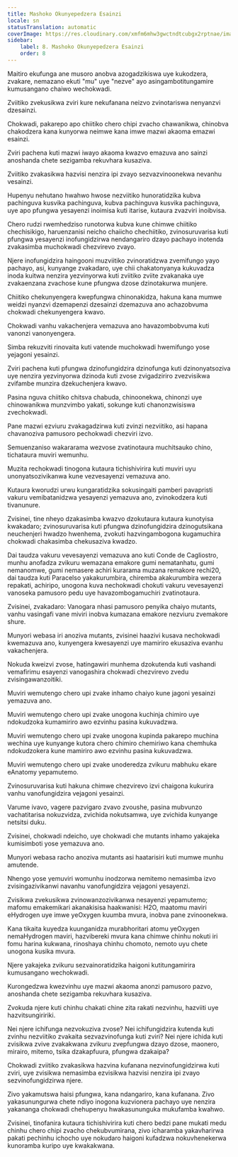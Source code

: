 ```yaml
---
title: Mashoko Okunyepedzera Esainzi
locale: sn
statusTranslation: automatic
coverImage: https://res.cloudinary.com/xmfm6mhw3gwctndtcubgx2rptnae/image/upload/v1741354419/small_cover_la_gran_rebelion_28716e29d2.webp
sidebar:
    label: 8. Mashoko Okunyepedzera Esainzi
    order: 8
---
```

Maitiro ekufunga ane musoro anobva azogadzikiswa uye kukodzera, zvakare, nemazano ekuti "mu" uye "nezve" ayo asingambotitungamire kumusangano chaiwo wechokwadi.

Zviitiko zvekusikwa zviri kure nekufanana neizvo zvinotariswa nenyanzvi dzesainzi.

Chokwadi, pakarepo apo chiitiko chero chipi zvacho chawanikwa, chinobva chakodzera kana kunyorwa neimwe kana imwe mazwi akaoma emazwi esainzi.

Zviri pachena kuti mazwi iwayo akaoma kwazvo emazuva ano sainzi anoshanda chete sezigamba rekuvhara kusaziva.

Zviitiko zvakasikwa hazvisi nenzira ipi zvayo sezvazvinoonekwa nevanhu vesainzi.

Hupenyu nehutano hwahwo hwose nezviitiko hunoratidzika kubva pachinguva kusvika pachinguva, kubva pachinguva kusvika pachinguva, uye apo pfungwa yesayenzi inoimisa kuti itarise, kutaura zvazviri inoibvisa.

Chero rudzi rwemhedziso runotorwa kubva kune chimwe chiitiko chechisikigo, haruenzanisi neicho chaiicho chechiitiko, zvinosuruvarisa kuti pfungwa yesayenzi inofungidzirwa nendangariro dzayo pachayo inotenda zvakasimba muchokwadi chezvirevo zvayo.

Njere inofungidzira haingooni muzviitiko zvinoratidzwa zvemifungo yayo pachayo, asi, kunyange zvakadaro, uye chii chakatonyanya kukuvadza inoda kuitwa nenzira yezvinyorwa kuti zviitiko zviite zvakanaka uye zvakaenzana zvachose kune pfungwa dzose dzinotakurwa munjere.

Chiitiko chekunyengera kwepfungwa chinonakidza, hakuna kana mumwe weidzi nyanzvi dzemapenzi dzesainzi dzemazuva ano achazobvuma chokwadi chekunyengera kwavo.

Chokwadi vanhu vakachenjera vemazuva ano havazombobvuma kuti vanonzi vanonyengera.

Simba rekuzviti rinovaita kuti vatende muchokwadi hwemifungo yose yejagoni yesainzi.

Zviri pachena kuti pfungwa dzinofungidzira dzinofunga kuti dzinonyatsoziva uye nenzira yezvinyorwa dzinoda kuti zvose zvigadziriro zvezvisikwa zvifambe munzira dzekuchenjera kwavo.

Pasina nguva chiitiko chitsva chabuda, chinoonekwa, chinonzi uye chinowanikwa munzvimbo yakati, sokunge kuti chanonzwisiswa zvechokwadi.

Pane mazwi ezviuru zvakagadzirwa kuti zvinzi nezviitiko, asi hapana chavanoziva pamusoro pechokwadi chezviri izvo.

Semuenzaniso wakararama wezvose zvatinotaura muchitsauko chino, tichataura muviri wemunhu.

Muzita rechokwadi tinogona kutaura tichishivirira kuti muviri uyu unonyatsozivikanwa kune vezvesayenzi vemazuva ano.

Kutaura kworudzi urwu kungaratidzika sokusingaiti pamberi pavapristi vakuru vemibatanidzwa yesayenzi yemazuva ano, zvinokodzera kuti tivanunure.

Zvisinei, tine nheyo dzakasimba kwazvo dzokutaura kutaura kunotyisa kwakadaro; zvinosuruvarisa kuti pfungwa dzinofungidzira dzinogutsikana neuchenjeri hwadzo hwenhema, zvokuti hazvingambogona kugamuchira chokwadi chakasimba chekusaziva kwadzo.

Dai taudza vakuru vevesayenzi vemazuva ano kuti Conde de Cagliostro, munhu anofadza zvikuru wemazana emakore gumi nematanhatu, gumi nemanomwe, gumi nemasere achiri kurarama muzana remakore rechi20, dai taudza kuti Paracelso yakakurumbira, chiremba akakurumbira wezera repakati, achiripo, unogona kuva nechokwadi chokuti vakuru vevesayenzi vanoseka pamusoro pedu uye havazombogamuchiri zvatinotaura.

Zvisinei, zvakadaro: Vanogara nhasi pamusoro penyika chaiyo mutants, vanhu vasingafi vane miviri inobva kumazana emakore nezviuru zvemakore shure.

Munyori webasa iri anoziva mutants, zvisinei haazivi kusava nechokwadi kwemazuva ano, kunyengera kwesayenzi uye mamiriro ekusaziva evanhu vakachenjera.

Nokuda kweizvi zvose, hatingawiri munhema dzokutenda kuti vashandi vemafirimu esayenzi vanogashira chokwadi chezvirevo zvedu zvisingawanzoitiki.

Muviri wemutengo chero upi zvake inhamo chaiyo kune jagoni yesainzi yemazuva ano.

Muviri wemutengo chero upi zvake unogona kuchinja chimiro uye ndokudzoka kumamiriro awo ezvinhu pasina kukuvadzwa.

Muviri wemutengo chero upi zvake unogona kupinda pakarepo muchina wechina uye kunyange kutora chero chimiro chemiriwo kana chemhuka ndokudzokera kune mamiriro awo ezvinhu pasina kukuvadzwa.

Muviri wemutengo chero upi zvake unoderedza zvikuru mabhuku ekare eAnatomy yepamutemo.

Zvinosuruvarisa kuti hakuna chimwe chezvirevo izvi chaigona kukurira vanhu vanofungidzira vejagoni yesainzi.

Varume ivavo, vagere pazvigaro zvavo zvoushe, pasina mubvunzo vachatitarisa nokuzvidza, zvichida nokutsamwa, uye zvichida kunyange netsitsi duku.

Zvisinei, chokwadi ndeicho, uye chokwadi che mutants inhamo yakajeka kumisimboti yose yemazuva ano.

Munyori webasa racho anoziva mutants asi haatarisiri kuti mumwe munhu amutende.

Nhengo yose yemuviri womunhu inodzorwa nemitemo nemasimba izvo zvisingazivikanwi navanhu vanofungidzira vejagoni yesayenzi.

Zvisikwa zvekusikwa zvinowanzozivikanwa nesayenzi yepamutemo; mafomu emakemikari akanakisisa haakwanisi: H2O, maatomu maviri eHydrogen uye imwe yeOxygen kuumba mvura, inobva pane zvinoonekwa.

Kana tikaita kuyedza kuunganidza murabhoritari atomu yeOxygen nemaHydrogen maviri, hazvibereki mvura kana chimwe chinhu nokuti iri fomu harina kukwana, rinoshaya chinhu chomoto, nemoto uyu chete unogona kusika mvura.

Njere yakajeka zvikuru sezvainoratidzika haigoni kutitungamirira kumusangano wechokwadi.

Kurongedzwa kwezvinhu uye mazwi akaoma anonzi pamusoro pazvo, anoshanda chete sezigamba rekuvhara kusaziva.

Zvokuda njere kuti chinhu chakati chine zita rakati nezvinhu, hazviiti uye hazvitsungiririki.

Nei njere ichifunga nezvokuziva zvose? Nei ichifungidzira kutenda kuti zvinhu nezviitiko zvakaita sezvazvinofunga kuti zviri? Nei njere ichida kuti zvisikwa zvive zvakakwana zvikuru zvepfungwa dzayo dzose, maonero, mirairo, mitemo, tsika dzakapfuura, pfungwa dzakaipa?

Chokwadi zviitiko zvakasikwa hazvina kufanana nezvinofungidzirwa kuti zviri, uye zvisikwa nemasimba ezvisikwa hazvisi nenzira ipi zvayo sezvinofungidzirwa njere.

Zivo yakamutswa haisi pfungwa, kana ndangariro, kana kufanana. Zivo yakasunungurwa chete ndiyo inogona kuzvionera pachayo uye nenzira yakananga chokwadi chehupenyu hwakasununguka mukufamba kwahwo.

Zvisinei, tinofanira kutaura tichishivirira kuti chero bedzi pane mukati medu chinhu chero chipi zvacho chekubvumirana, zivo icharamba yakavharirwa pakati pechinhu ichocho uye nokudaro haigoni kufadzwa nokuvhenekerwa kunoramba kuripo uye kwakakwana.

